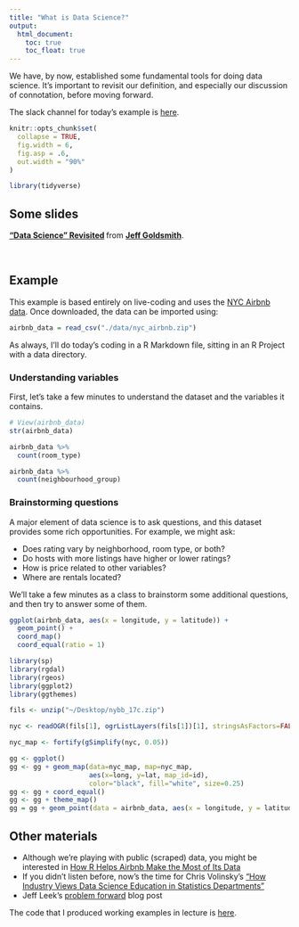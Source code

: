 ```yaml
---
title: "What is Data Science?"
output:
  html_document: 
    toc: true
    toc_float: true
---
```


We have, by now, established some fundamental tools for doing data science. It's important to revisit our definition, and especially our discussion of connotation, before moving forward. 

The slack channel for today's example is [here](https://p8105-fall2017.slack.com/messages/C7ET6NQGG).

```r
knitr::opts_chunk$set(
  collapse = TRUE,
  fig.width = 6,
  fig.asp = .6,
  out.width = "90%"
)

library(tidyverse)
```

## Some slides

<script async class="speakerdeck-embed" data-id="69791e0a56b14efd9f741fc10cea30f9" data-ratio="1.33333333333333" src="//speakerdeck.com/assets/embed.js"></script>
<div style="margin-bottom:5px"> <strong> <a href="https://speakerdeck.com/jeffgoldsmith/dsi-data-science-revisited" title="'Data Science' Revisited" target="_blank">"Data Science" Revisited</a> </strong> from <strong><a href="https://speakerdeck.com/jeffgoldsmith" target="_blank">Jeff Goldsmith</a></strong>. </div><br>


## Example

This example is based entirely on live-coding and uses the [NYC Airbnb data](dataset_airbnb.html). Once downloaded, the data can be imported using:

```r
airbnb_data = read_csv("./data/nyc_airbnb.zip")
```

As always, I'll do today's coding in a R Markdown file, sitting in an R Project with a data directory.

### Understanding variables

First, let's take a few minutes to understand the dataset and the variables it contains.

```r
# View(airbnb_data)
str(airbnb_data)

airbnb_data %>%
  count(room_type)

airbnb_data %>%
  count(neighbourhood_group)
```

### Brainstorming questions

A major element of data science is to ask questions, and this dataset provides some rich opportunities. For example, we might ask:

* Does rating vary by neighborhood, room type, or both?
* Do hosts with more listings have higher or lower ratings?
* How is price related to other variables?
* Where are rentals located?

We'll take a few minutes as a class to brainstorm some additional questions, and then try to answer some of them.

```r
ggplot(airbnb_data, aes(x = longitude, y = latitude)) +
  geom_point() + 
  coord_map()
  coord_equal(ratio = 1)
```


```r
library(sp)
library(rgdal)
library(rgeos)
library(ggplot2)
library(ggthemes)

fils <- unzip("~/Desktop/nybb_17c.zip")

nyc <- readOGR(fils[1], ogrListLayers(fils[1])[1], stringsAsFactors=FALSE)

nyc_map <- fortify(gSimplify(nyc, 0.05))

gg <- ggplot()
gg <- gg + geom_map(data=nyc_map, map=nyc_map,
                    aes(x=long, y=lat, map_id=id),
                    color="black", fill="white", size=0.25)
gg <- gg + coord_equal() 
gg <- gg + theme_map()
gg = gg + geom_point(data = airbnb_data, aes(x = longitude, y = latitude)) 
```

## Other materials

* Although we're playing with public (scraped) data, you might be interested in [How R Helps Airbnb Make the Most of Its Data](https://peerj.com/preprints/3182/)
* If you didn't listen before, now's the time for Chris Volinsky's ["How Industry Views Data Science Education in Statistics Departments"](https://youtu.be/JLs01Z5baSU?t=1063)
* Jeff Leek's [problem forward](https://simplystatistics.org/2013/05/29/what-statistics-should-do-about-big-data-problem-forward-not-solution-backward/) blog post

The code that I produced working examples in lecture is [here](./lecture_code/what_is_ds_ii.zip).